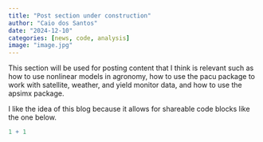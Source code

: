 ```yaml
---
title: "Post section under construction"
author: "Caio dos Santos"
date: "2024-12-10"
categories: [news, code, analysis]
image: "image.jpg"
---
```


This section will be used for posting content that I think is relevant such as how to use nonlinear models in agronomy, how to use the pacu package to work with satellite, weather, and yield monitor data, and how to use the apsimx package.

I like the idea of this blog because it allows for shareable code blocks like the one below.

```r
1 + 1
```

